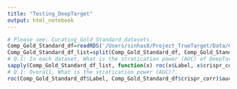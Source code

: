 ```yaml
---
title: "Testing_DeepTarget"
output: html_notebook
---
```

<!-- Testing Primary Target Identification -->
<!-- The results of the AUC analysis show the ability of DeepTarget to stratify positive primary target labels versus negative labels (negative shuffles) in each dataset. The overall AUC indicates the overall stratification power of DeepTarget. -->
```r
# Please see: Curating_Gold_Standard_datasets.
Comp_Gold_Standard_df=readRDS('/Users/sinhas8/Project_TrueTarget/Data/Comp_Gold_Standard_withDKS.RDS')
Comp_Gold_Standard_df_list=split(Comp_Gold_Standard_df, Comp_Gold_Standard_df$Dataset)
# Q.1: In each dataset, What is the stratication power (AUC) of DeepTarget to find positive primary target labels vs negative labels (negative shuffles).
sapply(Comp_Gold_Standard_df_list, function(x) roc(x$Label, x$crispr_corr)$auc)
# Q.1: Overall, What is the stratication power (AUC)?.
roc(Comp_Gold_Standard_df$Label, Comp_Gold_Standard_df$crispr_corr)$auc
```

